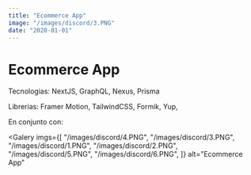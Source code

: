 ```yaml
---
title: "Ecommerce App"
image: "/images/discord/3.PNG"
date: "2020-01-01"
---
```


# Ecommerce App

Tecnologias: NextJS, GraphQL, Nexus, Prisma

Librerias: Framer Motion, TailwindCSS, Formik, Yup,

En conjunto con: <LinkTo to="https://github.com/marcoscianzio" name="Marcos Cianzio"/>

<Galery
  imgs={[
    "/images/discord/4.PNG",
    "/images/discord/3.PNG",
    "/images/discord/1.PNG",
    "/images/discord/2.PNG",
    "/images/discord/5.PNG",
    "/images/discord/6.PNG",
  ]}
  alt="Ecommerce App"
></Galery>
